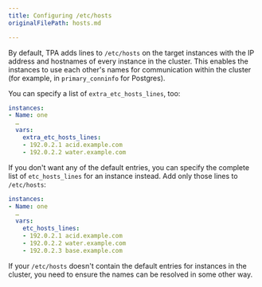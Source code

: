 ```yaml
---
title: Configuring /etc/hosts
originalFilePath: hosts.md

---
```


By default, TPA adds lines to `/etc/hosts` on the target instances
with the IP address and hostnames of every instance in the cluster. This
enables the instances to use each other's names for communication within the
cluster (for example, in `primary_conninfo` for Postgres).

You can specify a list of `extra_etc_hosts_lines`, too:

```yaml
instances:
- Name: one
  …
  vars:
    extra_etc_hosts_lines:
    - 192.0.2.1 acid.example.com
    - 192.0.2.2 water.example.com
```

If you don't want any of the default entries, you can specify the
complete list of `etc_hosts_lines` for an instance instead. Add only
those lines to `/etc/hosts`:

```yaml
instances:
- Name: one
  …
  vars:
    etc_hosts_lines:
    - 192.0.2.1 acid.example.com
    - 192.0.2.2 water.example.com
    - 192.0.2.3 base.example.com
```

If your `/etc/hosts` doesn't contain the default entries for instances in
the cluster, you need to ensure the names can be resolved in some
other way.
